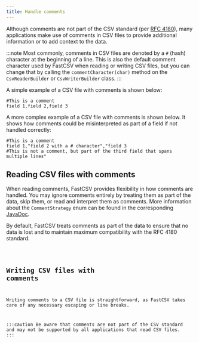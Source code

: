 ```yaml
---
title: Handle comments
---
```



Although comments are not part of the CSV standard (per [RFC 4180](https://datatracker.ietf.org/doc/html/rfc4180)),
many applications make use of comments in CSV files to provide additional information or to add context to the data.

:::note
Most commonly, comments in CSV files are denoted by a `#` (hash) character at the beginning of a line. This is also
the default comment character used by FastCSV when reading or writing CSV files, but you can change that by
calling the `commentCharacter(char)` method on the `CsvReaderBuilder` or `CsvWriterBuilder` class.
:::

A simple example of a CSV file with comments is shown below:

```
#This is a comment
field 1,field 2,field 3
```

A more complex example of a CSV file with comments is shown below.
It shows how comments could be misinterpreted as part of a field if not handled correctly:

```
#This is a comment
field 1,"field 2 with a # character","field 3
#This is not a comment, but part of the third field that spans multiple lines"
```

## Reading CSV files with comments

When reading comments, FastCSV provides flexibility in how comments are handled.
You may ignore comments entirely by treating them as part of the data, skip them, or read and interpret them as comments.
More information about the `CommentStrategy` enum can be found in the corresponding
[JavaDoc](https://javadoc.io/doc/de.siegmar/fastcsv/latest/de.siegmar.fastcsv/de/siegmar/fastcsv/reader/CommentStrategy.html).

By default, FastCSV treats comments as part of the data to ensure that no data is lost and to maintain
maximum compatibility with the RFC 4180 standard.

<Code code={readSourceCode} title="ExampleCsvReaderWithComments.java" lang="java" />

## Writing CSV files with comments

Writing comments to a CSV file is straightforward, as FastCSV takes care of any necessary escaping or line breaks.

:::caution
Be aware that comments are not part of the CSV standard and may not be supported by all applications that read CSV files.
:::

<Code code={writeSourceCode} title="ExampleCsvWriterWithComments.java" lang="java" />
